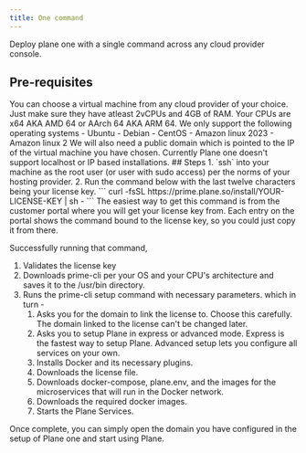 ```yaml
---
title: One command
---
```

Deploy plane one with a single command across any cloud provider console.
## Pre-requisites
<AccordionGroup>
  <Accordion title="A virtual machine with at-least 2vCPUs and 4GB RAM.">
    You can choose a virtual machine from any cloud provider of your choice. Just make sure they have atleast 2vCPUs and 4GB of RAM. 
    
  </Accordion>
  <Accordion title = "x64 CPU and Linux OS.">
  Your CPUs are x64 AKA AMD 64 or AArch 64 AKA ARM 64. We only support the following operating systems
    - Ubuntu
    - Debian
    - CentOS
    - Amazon linux 2023
    - Amazon linux 2
  </Accordion>

  <Accordion title="A domain managed by you.">
    We will also need a public domain which is pointed to the IP of the virtual machine you have chosen. Currently Plane one doesn't support localhost or IP based installations.
  </Accordion>
</AccordionGroup>
## Steps
1. `ssh` into your machine as the root user (or user with sudo access) per the norms of your hosting provider.
2. Run the command below with the last twelve characters being your license key.
```
    curl -fsSL https://prime.plane.so/install/YOUR-LICENSE-KEY | sh -
  ```
<Tip>The easiest way to get this command is from the customer portal where you will get your license key from. Each entry on the portal shows the command bound to the license key, so you could just copy it from there.</Tip>
  
Successfully running that command,
1. Validates the license key
2. Downloads prime-cli per your OS and your CPU's architecture and saves it to the /usr/bin directory.
3. Runs the prime-cli setup command with necessary parameters. which in turn -
    1. Asks you for the domain to link the license to. Choose this carefully. The domain linked to the license can't be changed later.
    2. Asks you to setup Plane in express or advanced mode. Express is the fastest way to setup Plane. Advanced setup lets you configure all services on your own.
    2. Installs Docker and its necessary plugins.
    3. Downloads the license file.
    4. Downloads docker-compose, plane.env, and the images for the microservices that will run in the Docker network.
    5. Downloads the required docker images.
    6. Starts the Plane Services.

Once complete, you can simply open the domain you have configured in the setup of Plane one and start using Plane.